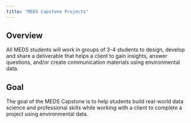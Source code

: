 ```yaml
---
title: "MEDS Capstone Projects"
---
```


## Overview

All MEDS students will work in groups of 3-4 students to design, develop and share a deliverable that helps a client to gain insights, answer questions, and/or create communication materials using environmental data. 

## Goal

The goal of the MEDS Capstone is to help students build real-world data science and professional skills while working with a client to complete a project using environmental data. 

\


